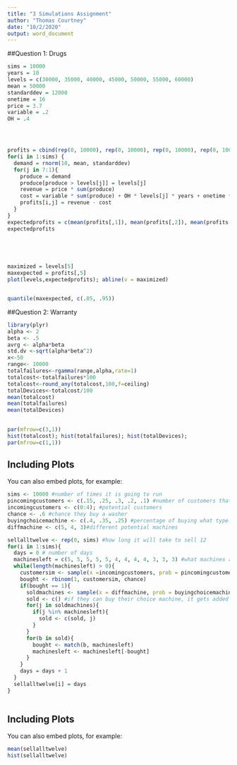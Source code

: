 ---
title: "3 Simulations Assignment"
author: "Thomas Courtney"
date: "10/2/2020"
output: word_document
---


##Question 1: Drugs

```{r cars}
sims = 10000
years = 10 
levels = c(30000, 35000, 40000, 45000, 50000, 55000, 60000)
mean = 50000
standarddev = 12000
onetime = 16 
price = 3.7 
variable = .2 
OH = .4




profits = cbind(rep(0, 10000), rep(0, 10000), rep(0, 10000), rep(0, 10000), rep(0, 10000), rep(0, 10000), rep(0, 10000))
for(i in 1:sims) {
  demand = rnorm(10, mean, standarddev) 
  for(j in 7:1){
    produce = demand
    produce[produce > levels[j]] = levels[j]
    revenue = price * sum(produce)
    cost = variable * sum(produce) + OH * levels[j] * years + onetime * levels[j]
    profits[i,j] = revenue - cost
  }
}
expectedprofits = c(mean(profits[,1]), mean(profits[,2]), mean(profits[,3]), mean(profits[,4]), mean(profits[,5]), mean(profits[,6]), mean(profits[,7])) 
expectedprofits 



     
```


```{r pressure, echo=FALSE}
maximized = levels[5]
maxexpected = profits[,5]
plot(levels,expectedprofits); abline(v = maximized)


quantile(maxexpected, c(.05, .95))
```

##Question 2: Warranty

```{r cars}
library(plyr)
alpha <- 2
beta <- .5
avrg <- alpha*beta
std.dv <-sqrt(alpha*beta^2)
x<-50
range<- 10000
totalfailures<-rgamma(range,alpha,rate=1)
totalcost<-totalfailures*100
totalcost<-round_any(totalcost,100,f=ceiling)
totalDevices<-totalcost/100
mean(totalcost)
mean(totalfailures)
mean(totalDevices)
     
```


```{r pressure, echo=FALSE}
par(mfrow=c(3,1))
hist(totalcost); hist(totalfailures); hist(totalDevices);
par(mfrow=c(1,1))
```


## Including Plots

You can also embed plots, for example:

```{r cars}
sims <- 10000 #number of times it is going to run
pincomingcustomers <- c(.15, .25, .3, .2, .1) #number of customers that come in percentage
incomingcustomers <- c(0:4); #potential customers
chance <- .6 #chance they buy a washer
buyingchoicemachine <- c(.4, .35, .25) #percentage of buying what type of machine
diffmachine <- c(5, 4, 3)#different potential machines

sellalltwelve <- rep(0, sims) #how long it will take to sell 12
for(i in 1:sims){
  days = 0 # number of days
  machinesleft = c(5, 5, 5, 5, 5, 4, 4, 4, 4, 3, 3, 3) #what machines are left
  while(length(machinesleft) > 0){
    customersim <- sample(x =incomingcustomers, prob = pincomingcustomers, size = 1) #how many customers will come in
    bought <- rbinom(1, customersim, chance)
    if(bought == 1){
      soldmachines <- sample(x = diffmachine, prob = buyingchoicemachine, size = bought, replace = T)
      sold <- c() #if they can buy their choice machine, it gets added to the vector
      for(j in soldmachines){
        if(j %in% machinesleft){
          sold <- c(sold, j)
        }
      }
      for(b in sold){
        bought <- match(b, machinesleft)
        machinesleft <- machinesleft[-bought]
      }
    }
    days = days + 1  
  }
  sellalltwelve[i] = days
}
     
```

## Including Plots

You can also embed plots, for example:

```{r pressure, echo=FALSE}
mean(sellalltwelve)
hist(sellalltwelve)
```
